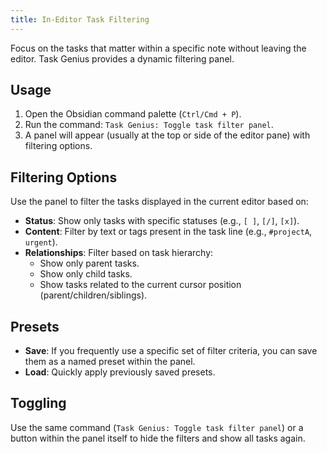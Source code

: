 ```yaml
---
title: In-Editor Task Filtering
---
```


Focus on the tasks that matter within a specific note without leaving the editor. Task Genius provides a dynamic filtering panel.

## Usage

1.  Open the Obsidian command palette (`Ctrl/Cmd + P`).
2.  Run the command: `Task Genius: Toggle task filter panel`.
3.  A panel will appear (usually at the top or side of the editor pane) with filtering options.

## Filtering Options

Use the panel to filter the tasks displayed in the current editor based on:

- **Status**: Show only tasks with specific statuses (e.g., `[ ]`, `[/]`, `[x]`).
- **Content**: Filter by text or tags present in the task line (e.g., `#projectA`, `urgent`).
- **Relationships**: Filter based on task hierarchy:
  - Show only parent tasks.
  - Show only child tasks.
  - Show tasks related to the current cursor position (parent/children/siblings).

## Presets

- **Save**: If you frequently use a specific set of filter criteria, you can save them as a named preset within the panel.
- **Load**: Quickly apply previously saved presets.

## Toggling

Use the same command (`Task Genius: Toggle task filter panel`) or a button within the panel itself to hide the filters and show all tasks again.
